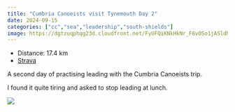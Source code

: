 ---
title: "Cumbria Canoeists visit Tynemouth Day 2"
date: 2024-09-15
categories: ["cc","sea","leadership","south-shields"]
image: https://dgtzuqphqg23d.cloudfront.net/FyUFQiKNkHkNr_F6vOSo1jASldNxn3IEJN99lyTozlc-768x432.jpg
---

- Distance: 17.4 km
- [Strava](https://www.strava.com/activities/12417546866)

A second day of practising leading with the Cumbria Canoeists trip. 

I found it quite tiring and asked to stop leading at lunch.

![](https://dgtzuqphqg23d.cloudfront.net/FyUFQiKNkHkNr_F6vOSo1jASldNxn3IEJN99lyTozlc-768x432.jpg)




